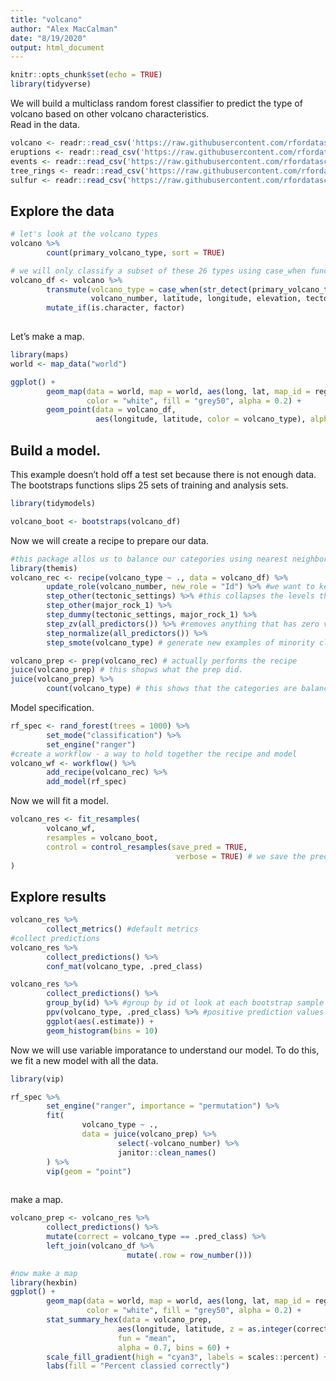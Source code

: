 ```yaml
---
title: "volcano"
author: "Alex MacCalman"
date: "8/19/2020"
output: html_document
---
```


```r
knitr::opts_chunk$set(echo = TRUE)
library(tidyverse)
```
We will build a multiclass random forest classifier to predict the type of volcano based on other volcano characteristics.  
Read in the data.  
```r

volcano <- readr::read_csv('https://raw.githubusercontent.com/rfordatascience/tidytuesday/master/data/2020/2020-05-12/volcano.csv')
eruptions <- readr::read_csv('https://raw.githubusercontent.com/rfordatascience/tidytuesday/master/data/2020/2020-05-12/eruptions.csv')
events <- readr::read_csv('https://raw.githubusercontent.com/rfordatascience/tidytuesday/master/data/2020/2020-05-12/events.csv')
tree_rings <- readr::read_csv('https://raw.githubusercontent.com/rfordatascience/tidytuesday/master/data/2020/2020-05-12/tree_rings.csv')
sulfur <- readr::read_csv('https://raw.githubusercontent.com/rfordatascience/tidytuesday/master/data/2020/2020-05-12/sulfur.csv')
```
## Explore the data  
```r
# let's look at the volcano types
volcano %>% 
        count(primary_volcano_type, sort = TRUE)

# we will only classify a subset of these 26 types using case_when function. 
volcano_df <- volcano %>% 
        transmute(volcano_type = case_when(str_detect(primary_volcano_type, "Stratovolcano") ~ "Stratovolcano", str_detect(primary_volcano_type, "Shield") ~ "Shield", TRUE ~ "Other"),
                  volcano_number, latitude, longitude, elevation, tectonic_settings, major_rock_1) %>%
        mutate_if(is.character, factor)
        
```
Let's make a map.  
```r
library(maps)
world <- map_data("world")

ggplot() +
        geom_map(data = world, map = world, aes(long, lat, map_id = region),
                 color = "white", fill = "grey50", alpha = 0.2) + 
        geom_point(data = volcano_df,
                   aes(longitude, latitude, color = volcano_type), alpha = 0.8)
```

## Build a model. 
This example doesn't hold off a test set because there is not enough data. The bootstraps functions slips 25 sets of training and analysis sets.  
```r
library(tidymodels)

volcano_boot <- bootstraps(volcano_df)

```
Now we will create a recipe to prepare our data.  
```r
#this package allos us to balance our categories using nearest neighbors.
library(themis)
volcano_rec <- recipe(volcano_type ~ ., data = volcano_df) %>% 
        update_role(volcano_number, new_role = "Id") %>% #we want to keep volcano_number in the dataset but it is not a predictor or an outcome. This function scopes it out. 
        step_other(tectonic_settings) %>% #this collapses the levels that are not used very much. 
        step_other(major_rock_1) %>% 
        step_dummy(tectonic_settings, major_rock_1) %>% 
        step_zv(all_predictors()) %>% #removes anything that has zero variance
        step_normalize(all_predictors()) %>% 
        step_smote(volcano_type) # generate new examples of minority class using nearest neighbors. Over samples so that it is balanced.

volcano_prep <- prep(volcano_rec) # actually performs the recipe
juice(volcano_prep) # this shopws what the prep did.
juice(volcano_prep) %>% 
        count(volcano_type) # this shows that the categories are balanced.
```

Model specification.  
```r
rf_spec <- rand_forest(trees = 1000) %>% 
        set_mode("classification") %>% 
        set_engine("ranger")
#create a workflow - a way to hold together the recipe and model
volcano_wf <- workflow() %>%
        add_recipe(volcano_rec) %>% 
        add_model(rf_spec)
```
Now we will fit a model.  
```r
volcano_res <- fit_resamples(
        volcano_wf,
        resamples = volcano_boot,
        control = control_resamples(save_pred = TRUE, 
                                     verbose = TRUE) # we save the predictions to see which volcanos were predicted or not.
)
```

## Explore results  

```r
volcano_res %>% 
        collect_metrics() #default metrics
#collect predictions
volcano_res %>% 
        collect_predictions() %>% 
        conf_mat(volcano_type, .pred_class)

volcano_res %>% 
        collect_predictions() %>% 
        group_by(id) %>% #group by id ot look at each bootstrap sample result
        ppv(volcano_type, .pred_class) %>% #positive prediction values
        ggplot(aes(.estimate)) +
        geom_histogram(bins = 10)
```
Now we will use variable imporatance to understand our model.  To do this, we fit a new model with all the data. 
```r
library(vip)

rf_spec %>% 
        set_engine("ranger", importance = "permutation") %>% 
        fit(
                volcano_type ~ .,
                data = juice(volcano_prep) %>% 
                        select(-volcano_number) %>% 
                        janitor::clean_names()
        ) %>% 
        vip(geom = "point")
        
```
make a map.  
```r
volcano_prep <- volcano_res %>% 
        collect_predictions() %>% 
        mutate(correct = volcano_type == .pred_class) %>% 
        left_join(volcano_df %>% 
                          mutate(.row = row_number()))

#now make a map
library(hexbin)
ggplot() +
        geom_map(data = world, map = world, aes(long, lat, map_id = region),
                 color = "white", fill = "grey50", alpha = 0.2) + 
        stat_summary_hex(data = volcano_prep,
                        aes(longitude, latitude, z = as.integer(correct)),
                        fun = "mean",
                        alpha = 0.7, bins = 60) +
        scale_fill_gradient(high = "cyan3", labels = scales::percent) +
        labs(fill = "Percent classied correctly")
```


